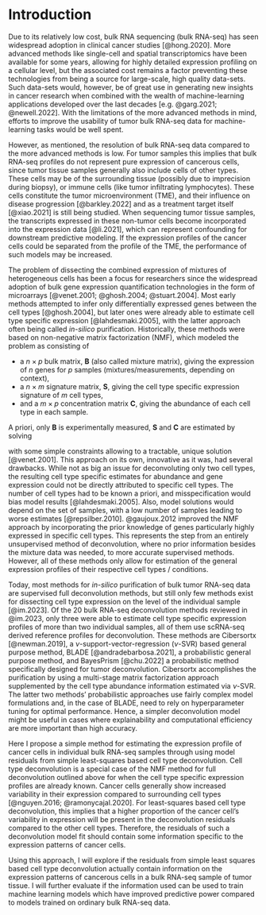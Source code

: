 # Introduction

Due to its relatively low cost, bulk RNA sequencing (bulk RNA-seq) has seen
widespread adoption in clinical cancer studies [@hong.2020]. More advanced
methods like single-cell and spatial transcriptomics have been available for
some years, allowing for highly detailed expression profiling on a cellular
level, but the associated cost remains a factor preventing these technologies
from being a source for large-scale, high quality data-sets. Such data-sets
would, however, be of great use in generating new insights in cancer research
when combined with the wealth of machine-learning applications developed over
the last decades [e.g. @garg.2021; @newell.2022]. With the limitations of the
more advanced methods in mind, efforts to improve the usability of tumor bulk
RNA-seq data for machine-learning tasks would be well spent.

However, as mentioned, the resolution of bulk RNA-seq data compared to the more
advanced methods is low. For tumor samples this implies that bulk RNA-seq
profiles do not represent pure expression of cancerous cells, since tumor tissue
samples generally also include cells of other types. These cells may be of the
surrounding tissue (possibly due to imprecision during biopsy), or immune cells
(like tumor infiltrating lymphocytes). These cells constitute the tumor
microenvironment (TME), and their influence on disease progression
[@barkley.2022] and as a treatment target itself [@xiao.2021] is still being
studied. When sequencing tumor tissue samples, the transcripts expressed in
these non-tumor cells become incorporated into the expression data [@li.2021],
which can represent confounding for downstream predictive modeling. If the
expression profiles of the cancer cells could be separated from the profile of
the TME, the performance of such models may be increased.

The problem of dissecting the combined expression of mixtures of heterogeneous
cells has been a focus for researchers since the widespread adoption of bulk
gene expression quantification technologies in the form of microarrays
[@venet.2001; @ghosh.2004; @stuart.2004]. Most early methods attempted to infer
only differentially expressed genes between the cell types [@ghosh.2004], but
later ones were already able to estimate cell type specific expression
[@lahdesmaki.2005], with the latter approach often being called *in-silico*
purification. Historically, these methods were based on non-negative matrix
factorization (NMF), which modeled the problem as consisting of

* a $n \times p$ bulk matrix, $\mathbf{B}$ (also called mixture matrix), giving
  the expression of $n$ genes for $p$ samples (mixtures/measurements, depending
  on context),
* a $n \times m$ signature matrix, $\mathbf{S}$, giving the cell type specific
  expression signature of $m$ cell types,
* and a $m \times p$ concentration matrix $\mathbf{C}$, giving the abundance of
  each cell type in each sample.

A priori, only $\mathbf{B}$ is experimentally measured, $\mathbf{S}$ and
$\mathbf{C}$ are estimated by solving

\begin{equation}
  \mathbf{B} = \mathbf{S} \mathbf{C}
  (\#eq:basic-matrix-deconv)
\end{equation}

with some simple constraints allowing to a tractable, unique solution
[@venet.2001]. This approach on its own, innovative as it was, had several
drawbacks. While not as big an issue for deconvoluting only two cell types, the
resulting cell type specific estimates for abundance and gene expression could
not be directly attributed to specific cell types. The number of cell types had
to be known a priori, and misspecification would bias model results
[@lahdesmaki.2005]. Also, model solutions would depend on the set of samples,
with a low number of samples leading to worse estimates [@repsilber.2010].
@gaujoux.2012 improved the NMF approach by incorporating the prior knowledge of
genes particularly highly expressed in specific cell types. This represents the
step from an entirely unsupervised method of deconvolution, where no prior
information besides the mixture data was needed, to more accurate supervised
methods. However, all of these methods only allow for estimation of the general
expression profiles of their respective cell types / conditions.

Today, most methods for *in-silico* purification of bulk tumor RNA-seq data are
supervised full deconvolution methods, but still only few methods exist for
dissecting cell type expression on the level of the individual sample
[@im.2023]. Of the 20 bulk RNA-seq deconvolution methods reviewed in @im.2023,
only three were able to estimate cell type specific expression profiles of more
than two individual samples, all of them use scRNA-seq derived reference
profiles for deconvolution. These methods are Cibersortx [@newman.2019], a
$\nu$-support-vector-regression ($\nu$-SVR) based general purpose method, BLADE
[@andradebarbosa.2021], a probabilistic general purpose method, and BayesPrism
[@chu.2022] a probabilistic method specifically designed for tumor
deconvolution. Cibersortx accomplishes the purification by using a multi-stage
matrix factorization approach supplemented by the cell type abundance
information estimated via $\nu$-SVR. The latter two methods' probabilistic
approaches use fairly complex model formulations and, in the case of BLADE, need
to rely on hyperparameter tuning for optimal performance. Hence, a simpler
deconvolution model might be useful in cases where explainability and
computational efficiency are more important than high accuracy.

<!-- Possibly expand on high cancer variability. -->

Here I propose a simple method for estimating the expression profile of cancer
cells in individual bulk RNA-seq samples through using model residuals from
simple least-squares based cell type deconvolution. Cell type deconvolution is a
special case of the NMF method for full deconvolution outlined above for when
the cell type specific expression profiles are already known. Cancer cells
generally show increased variability in their expression compared to surrounding
cell types [@nguyen.2016; @ramonycajal.2020]. For least-squares based cell type
deconvolution, this implies that a higher proportion of the cancer cell's
variability in expression will be present in the deconvolution residuals
compared to the other cell types. Therefore, the residuals of such a
deconvolution model fit should contain some information specific to the
expression patterns of cancer cells.

Using this approach, I will explore if the residuals from simple least squares
based cell type deconvolution actually contain information on the expression
patterns of cancerous cells in a bulk RNA-seq sample of tumor tissue. I will
further evaluate if the information used can be used to train machine learning
models which have improved predictive power compared to models trained on
ordinary bulk RNA-seq data.
